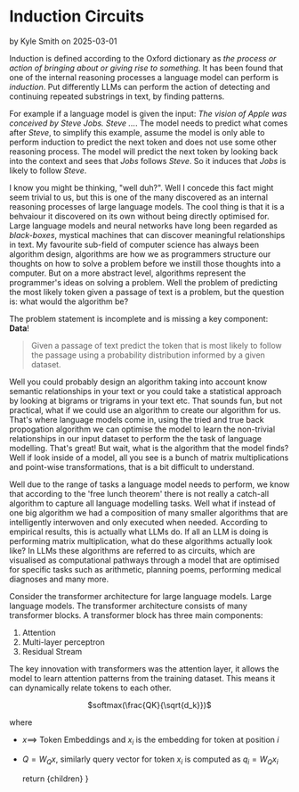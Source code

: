 
# Induction Circuits
<span className="font-semibold">by Kyle Smith</span> on <span className="text-gray-400">2025-03-01</span>
 
Induction is defined according to the Oxford dictionary as *the process or action of bringing about or giving rise to something*.
It has been found that one of the internal reasoning processes a language model can perform is *induction*. Put differently LLMs can perform the action of detecting and continuing repeated substrings in text, by finding patterns.

For example if a language model is given the input: *The vision of Apple was conceived by Steve Jobs. Steve ...*. The model needs to predict what comes after *Steve*, to simplify this example, assume the model is only able to perform induction to predict the next token and does not use some other reasoning process. The model will predict the next token by looking back into the context and sees that *Jobs* follows *Steve*. So it induces that *Jobs* is likely to follow *Steve*. 

I know you might be thinking, "well duh?". Well I concede this fact might seem trivial to us, but this is one of the many discovered as an internal reasoning processes of large language models. The cool thing is that it is a behvaiour it discovered on its own without being directly optimised for. Large language models and neural networks have long been regarded as *black-boxes*, mystical machines that can discover meaningful relationships in text. My favourite sub-field of computer science has always been algorithm design, algorithms are how we as programmers structure our thoughts on how to solve a problem before we instill those thoughts into a computer. But on a more abstract level, algorithms represent the programmer's ideas on solving a problem. Well the problem of predicting the most likely token given a passage of text is a problem, but the question is: what would the algorithm be?

The problem statement is incomplete and is missing a key component: **Data**!

> Given a passage of text predict the token that is most likely to follow the passage using a probability distribution informed by a given dataset.

Well you could probably design an algorithm taking into account know semantic relationships in your text or you could take a statistical approach by looking at bigrams or trigrams in your text etc. That sounds fun, but not practical, what if we could use an algorithm to create our algorithm for us. That's where language models come in, using the tried and true back propogation algorithm we can optimise the model to learn the non-trivial relationships in our input dataset to perform the the task of language modelling. That's great! But wait, what is the algorithm that the model finds? Well if look inside of a model, all you see is a bunch of matrix multiplications and point-wise transformations, that is a bit difficult to understand. 

Well due to the range of tasks a language model needs to perform, we know that according to the 'free lunch theorem' there is not really a catch-all algorithm to capture all language modelling tasks. Well what if instead of one big algorithm we had a composition of many smaller algorithms that are intelligently interwoven and only executed when needed. According to empirical results, this is actually what LLMs do. If all an LLM is doing is performing matrix multiplication, what do these algorithms actually look like? In LLMs these algorithms are referred to as circuits, which are visualised as computational pathways through a model that are optimised for specific tasks such as arithmetic, planning poems, performing medical diagnoses and many more.

Consider the transformer architecture for large language models. Large language models. The transformer architecture consists of many transformer blocks. A transformer block has three main components:
1. Attention 
2. Multi-layer perceptron
3. Residual Stream

The key innovation with transformers was the attention layer, it allows the model to learn attention patterns from the training dataset. This means it can dynamically relate tokens to each other. 

<Magnetic>
  <div align="center" className="text-xl">
    $softmax(\frac{QK}{\sqrt{d_k}})$
  </div>
</Magnetic>

where

- $x \implies$ Token Embeddings and $x_i$ is the embedding for token at position $i$
- $Q = W_Q x$, similarly query vector for token $x_i$ is computed as $q_i = W_Qx_i$

  return <MdxLayout>{children}</MdxLayout>
}
